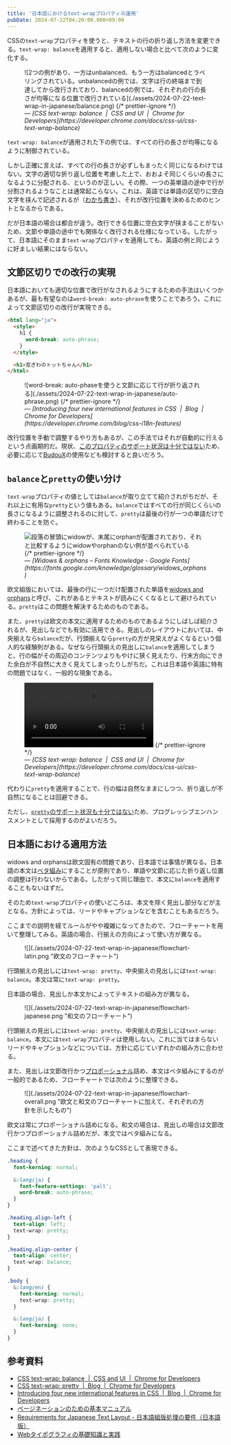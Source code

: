 ```yaml
---
title: '日本語におけるtext-wrapプロパティの運用'
pubDate: 2024-07-22T04:20:00.000+09:00
---
```



CSSの`text-wrap`プロパティを使うと、テキストの行の折り返し方法を変更できる。`text-wrap: balance`を適用すると、適用しない場合と比べて次のように変化する。

<figure>
  ![2つの例があり、一方はunbalanced、もう一方はbalancedとラベリングされている。unbalancedの例では、文字は行の終端まで到達してから改行されており、balancedの例では、それぞれの行の長さが均等になる位置で改行されている](./assets/2024-07-22-text-wrap-in-japanese/balance.png)
  {/* prettier-ignore */}
  <figcaption>
    &mdash; <cite>[CSS text-wrap: balance  |  CSS and UI  |  Chrome for
    Developers](https://developer.chrome.com/docs/css-ui/css-text-wrap-balance)</cite>
  </figcaption>
</figure>

`text-wrap: balance`が適用された下の例では、すべての行の長さが均等になるように制御されている。

しかし正確に言えば、すべての行の長さが必ずしもまったく同じになるわけではない。文字の適切な折り返し位置を考慮した上で、おおよそ同じくらいの長さになるように分配される、というのが正しい。その際、一つの英単語の途中で行が分割されるようなことは通常起こらない。これは、英語では単語の区切りに空白文字を挟んで記述されるが（[わかち書き](https://ja.wikipedia.org/wiki/%E3%82%8F%E3%81%8B%E3%81%A1%E6%9B%B8%E3%81%8D)）、それが改行位置を決めるためのヒントとなるからである。

だが日本語の場合は都合が違う。改行できる位置に空白文字が挟まることがないため、文節や単語の途中でも関係なく改行される仕様になっている。したがって、日本語にそのまま`text-wrap`プロパティを適用しても、英語の例と同じように好ましい結果にはならない。

## 文節区切りでの改行の実現

日本語においても適切な位置で改行がなされるようにするための手法はいくつかあるが、最も有望なのは`word-break: auto-phrase`を使うことであろう。これによって文節区切りの改行が実現できる。

```html
<html lang="ja">
  <style>
    h1 {
      word-break: auto-phrase;
    }
  </style>

  <h1>窓ぎわのトットちゃん</h1>
</html>
```

<figure>
  ![word-break:
  auto-phaseを使うと文節に応じて行が折り返される](./assets/2024-07-22-text-wrap-in-japanese/auto-phrase.png)
  {/* prettier-ignore */}
  <figcaption>
    &mdash; <cite>[Introducing four new international features in CSS  |  Blog  |  Chrome for
    Developers](https://developer.chrome.com/blog/css-i18n-features)</cite>
  </figcaption>
</figure>

改行位置を手動で調整するやり方もあるが、この手法ではそれが自動的に行えるという点画期的だ。現状、[このプロパティのサポート状況は十分ではない](https://caniuse.com/mdn-css_properties_word-break_auto-phrase)ため、必要に応じて[BudouX](https://developers-jp.googleblog.com/2023/09/budoux-adobe.html)の使用なども検討すると良いだろう。

## `balance`と`pretty`の使い分け

`text-wrap`プロパティの値としては`balance`が取り立てて紹介されがちだが、それ以上に有用な`pretty`という値もある。`balance`ではすべての行が同じくらいの長さになるように調整されるのに対して、`pretty`は最後の行が一つの単語だけで終わることを防ぐ。

<figure>
  <Image
    class="bg-white"
    src={import('./assets/2024-07-22-text-wrap-in-japanese/widows-orphans.svg')}
    alt="段落の冒頭にwidowが、末尾にorphanが配置されており、それと比較するようにwidowやorphanのない例が並べられている"
  />
  {/* prettier-ignore */}
  <figcaption>
    &mdash; <cite>[Widows & orphans – Fonts Knowledge - Google
    Fonts](https://fonts.google.com/knowledge/glossary/widows_orphans)</cite>
  </figcaption>
</figure>

欧文組版においては、最後の行に一つだけ配置された単語を[widows and orphans](https://fonts.google.com/knowledge/glossary/widows_orphans)と呼び、これがあるとテキストが読みにくくなるとして避けられている。`pretty`はこの問題を解決するためのものである。

また、`pretty`は欧文の本文に適用するためのものであるようにしばしば紹介されるが、見出しなどでも有効に活用できる。見出しのレイアウトにおいては、中央揃えなら`balance`だが、行頭揃えなら`pretty`の方が見栄えがよくなるという個人的な経験則がある。なぜなら行頭揃えの見出しに`balance`を適用してしまうと、行の幅がその周辺のコンテンツよりもやけに狭く見えたり、行末方向にできた余白が不自然に大きく見えてしまったりしがちだ。これは日本語や英語に特有の問題ではなく、一般的な現象である。

<figure>
  <video controls playsinline>
    <source
      src={(await import('./assets/2024-07-22-text-wrap-in-japanese/balance-left.mp4')).default}
    />
  </video>
  {/* prettier-ignore */}
  <figcaption>
    &mdash; <cite>[CSS text-wrap: balance  |  CSS and UI  |  Chrome for
    Developers](https://developer.chrome.com/docs/css-ui/css-text-wrap-balance)</cite>
  </figcaption>
</figure>

代わりに`pretty`を適用することで、行の幅は自然なままにしつつ、折り返しが不自然になることは回避できる。

ただし、[`pretty`のサポート状況も十分ではない](https://caniuse.com/mdn-css_properties_text-wrap_pretty)ため、プログレッシブエンハンスメントとして採用するのがよいだろう。

## 日本語における適用方法

widows and orphansは欧文固有の問題であり、日本語では事情が異なる。日本語の本文は[ベタ組み](https://github.com/fontplus/web-typography-glossary/blob/master/terms/betagumi.md)にすることが原則であり、単語や文節に応じた折り返し位置の調整は行わないからである。したがって同じ理由で、本文に`balance`を適用することもないはずだ。

そのため`text-wrap`プロパティの使いどころは、本文を除く見出し部分などが主となる。方針によっては、リードやキャプションなどを含むこともあるだろう。

ここまでの説明を経てルールがやや複雑になってきたので、フローチャートを用いて整理してみる。英語の場合、行揃えの方向によって使い方が異なる。

<figure>
  ![](./assets/2024-07-22-text-wrap-in-japanese/flowchart-latin.png "欧文のフローチャート")
</figure>

行頭揃えの見出しには`text-wrap: pretty`、中央揃えの見出しには`text-wrap: balance`。本文は常に`text-wrap: pretty`。

日本語の場合、見出しか本文かによってテキストの組み方が異なる。

<figure>
  ![](./assets/2024-07-22-text-wrap-in-japanese/flowchart-japanese.png "和文のフローチャート")
</figure>

行頭揃えの見出しには`text-wrap: pretty`、中央揃えの見出しには`text-wrap: balance`。本文には`text-wrap`プロパティは使用しない。これに当てはまらないリードやキャプションなどについては、方針に応じていずれかの組み方に合わせる。

また、見出しは文節改行かつ[プロポーショナル](https://github.com/fontplus/web-typography-glossary/blob/master/terms/proportional-metrics.md)詰め、本文はベタ組みにするのが一般的であるため、フローチャートでは次のように整理できる。

<figure>
  ![](./assets/2024-07-22-text-wrap-in-japanese/flowchart-overall.png
  "欧文と和文のフローチャートに加えて、それぞれの方針を示したもの")
</figure>

欧文は常にプロポーショナル詰めになる。和文の場合は、見出しの場合は文節改行かつプロポーショナル詰めだが、本文ではベタ組みになる。

ここまで述べてきた方針は、次のようなCSSとして表現できる。

```css
.heading {
  font-kerning: normal;

  &:lang(ja) {
    font-feature-settings: 'palt';
    word-break: auto-phrase;
  }
}

.heading.align-left {
  text-align: left;
  text-wrap: pretty;
}

.heading.align-center {
  text-align: center;
  text-wrap: balance;
}

.body {
  &:lang(en) {
    font-kerning: normal;
    text-wrap: pretty;
  }

  &:lang(ja) {
    font-kerning: none;
  }
}
```

## 参考資料

- [CSS text-wrap: balance  |  CSS and UI  |  Chrome for Developers](https://developer.chrome.com/docs/css-ui/css-text-wrap-balance)
- [CSS text-wrap: pretty  |  Blog  |  Chrome for Developers](https://developer.chrome.com/blog/css-text-wrap-pretty)
- [Introducing four new international features in CSS  |  Blog  |  Chrome for Developers](https://developer.chrome.com/blog/css-i18n-features)
- [ページネーションのための基本マニュアル](https://www.pot.co.jp/pagination)
- [Requirements for Japanese Text Layout - 日本語組版処理の要件（日本語版）](https://w3c.github.io/jlreq/)
- [Webタイポグラフィの基礎知識と実践](https://github.com/fontplus/web-typography-glossary)
